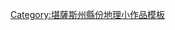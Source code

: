 {{asbox
| image     = Flag of Kansas.svg
| pix       = 
| subject   = 地理
| qualifier = 堪薩斯州[[多尼芬縣 (堪薩斯州)|多尼芬縣]]
| category  = 堪薩斯州地理小作品
| tempsort  = Doniphan
| name      = Template:DoniphanCountyKS-geo-stub
}}
<noinclude>
[[Category:堪薩斯州縣份地理小作品模板]]
</noinclude>